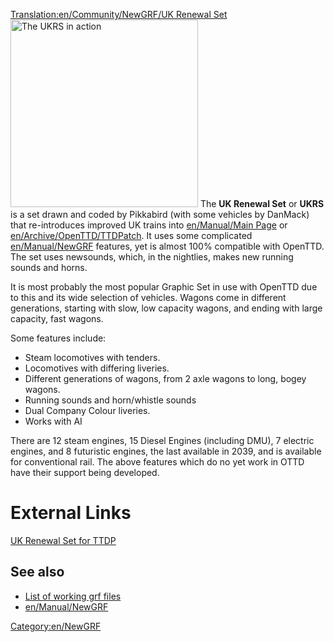 [[Translation:en/Community/NewGRF/UK Renewal Set]]
[[File:en/Manual/Newgrfexampless.png|thumb|300px|right|The UKRS in action]]
The '''UK Renewal Set''' or '''UKRS''' is a set drawn and coded by Pikkabird (with some vehicles by DanMack) that re-introduces improved UK trains into [[en/Manual/Main Page]] or [[en/Archive/OpenTTD/TTDPatch]]. It uses some complicated [[en/Manual/NewGRF]] features, yet is almost 100% compatible with OpenTTD. The set uses newsounds, which, in the nightlies, makes new running sounds and horns.

It is most probably the most popular Graphic Set in use with OpenTTD due to this and its wide selection of vehicles. Wagons come in different generations, starting with slow, low capacity wagons, and ending with large capacity, fast wagons.

Some features include:
*Steam locomotives with tenders.
*Locomotives with differing liveries.
*Different generations of wagons, from 2 axle wagons to long, bogey wagons.
*Running sounds and horn/whistle sounds
*Dual Company Colour liveries.
*Works with AI

There are 12 steam engines, 15 Diesel Engines (including DMU), 7 electric engines, and 8 futuristic engines, the last available in 2039, and is available for conventional rail. The above features which do no yet work in OTTD have their support being developed.

= External Links =
[http://www.pikkarail.com/ttdp/ukrs/ UK Renewal Set for TTDP]
== See also ==
*[[en/Community/NewGRF/Main Page|List of working grf files]]
*[[en/Manual/NewGRF]]

[[Category:en/NewGRF]]